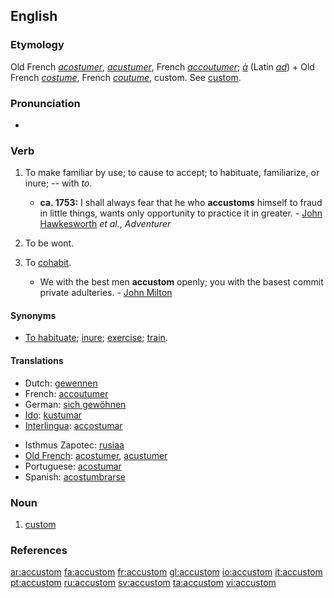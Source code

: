 ==English==

===Etymology===
Old French ''[[acostumer]]'', ''[[acustumer]]'', French ''[[accoutumer]]''; ''[[à]]'' (Latin ''[[ad]]'') + Old French ''[[costume]]'', French ''[[coutume]]'', custom. See [[custom]].

===Pronunciation===
*{{audio|en-us-accustom.ogg|Audio (US)}}

===Verb===
{{en-verb}}

# {{transitive}} To make familiar by use; to cause to accept; to habituate, familiarize, or inure; -- with ''to''.
#* '''ca. 1753:''' I shall always fear that he who '''accustoms''' himself to fraud in little things, wants only opportunity to practice it in greater. - [[w:John Hawkesworth|John Hawkesworth]] ''et al.'', ''Adventurer''
# {{context|intransitive|obsolete}} To be wont.
# {{context|intransitive|obsolete}} To [[cohabit]].
#* We with the best men '''accustom''' openly; you with the basest commit private adulteries. - [[w:John Milton|John Milton]]

====Synonyms====
*[[To habituate]]; [[inure]]; [[exercise]]; [[train]].

====Translations====
{{top}}
*Dutch: [[gewennen]]
*French: [[accoutumer]]
*German: [[sich gewöhnen]]
*[[Ido]]: [[kustumar]]
*[[Interlingua]]: [[accostumar]]
{{mid}}
*Isthmus Zapotec: [[rusiaa]]
*[[Old French]]: [[acostumer]], [[acustumer]]
*Portuguese: [[acostumar]]
*Spanish: [[acostumbrarse]]
{{bottom}}

===Noun===
{{en-noun}}

# {{obsolete}} [[custom]]

===References===
{{R:Webster 1913}}

[[ar:accustom]]
[[fa:accustom]]
[[fr:accustom]]
[[gl:accustom]]
[[io:accustom]]
[[it:accustom]]
[[pt:accustom]]
[[ru:accustom]]
[[sv:accustom]]
[[ta:accustom]]
[[vi:accustom]]